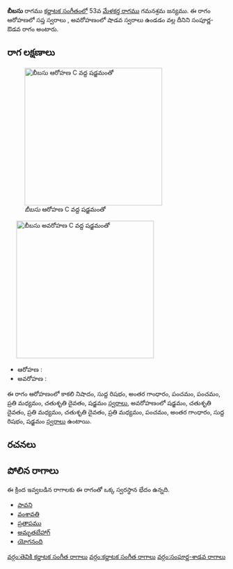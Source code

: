 {{Infobox ragam
	| name          	= బీబసు
	| synonym	    	= 
	| mela          	= 
	| chakra        	= 
	| janaka        	= 
	| type          	= సంపూర్ణ-శాడవ
	| arohanam      	= {{svaraC|N3|R1|G3|P|P|M2|D2|S'}} 
	| avarohanam    	= {{svaraC|S'|D2|M2|D2|M2|P|G3|R1|S}}
	| jeeva         	=
	| chhaya        	=
	| nyasa         	=
	| vishesha      	= 
	| equivalent  		= 
}}
{{కర్ణాటక సంగీత రాగాలు}}
'''బీబసు''' రాగము [[కర్ణాటక సంగీతం]]లో 53వ [[మేళకర్త రాగము]] గమనశ్రమ జన్యము.  ఈ రాగం ఆరోహణలో సప్త స్వరాలు , అవరోహణంలో షాడవ స్వరాలు ఉండడం వల్ల దీనిని సంపూర్ణ-ఔడవ రాగం అంటారు.


==రాగ లక్షణాలు==
[[Image:bibasu_ar_kb2wiki.png|thumb|right|316px|''బీబసు'' ఆరోహణ C వద్ద షడ్జమంతో]]
	[[Image:bibasu_av_kb2wiki.png|thumb|right|316px|''బీబసు'' అవరోహణ C వద్ద షడ్జమంతో]]

* ఆరోహణ : {{svaraC|N3|R1|G3|P|P|M2|D2|S'}} 
* అవరోహణ : {{svaraC|S'|D2|M2|D2|M2|P|G3|R1|S}}

ఈ రాగం ఆరోహణంలో కాకలి  నిషాదం, సుద్ద  రిషభం, అంతర గాంధారం, పంచమం, పంచమం, ప్రతి మధ్యమం, చతుశృతి దైవతం, షడ్జమం [[స్వరాలు]], అవరోహణంలో షడ్జమం, చతుశృతి దైవతం, ప్రతి మధ్యమం, చతుశృతి దైవతం, ప్రతి మధ్యమం, పంచమం, అంతర గాంధారం, సుద్ద  రిషభం, షడ్జమం [[స్వరాలు]] ఉంటాయి.

==రచనలు==



==పోలిన రాగాలు==
ఈ క్రింద ఇవ్వబడిన రాగాలకు ఈ రాగంతో ఒక్క స్వరస్థాన భేదం ఉన్నది.
* [[పావని]]
* [[వంశావతి]]
* [[ప్రతాపము]]
* [[అమృతబేహాగ్]]
* [[యోగనంది]]



[[వర్గం:తెవికి కర్ణాటక సంగీత రాగాలు]]
[[వర్గం:కర్ణాటక సంగీత రాగాలు]]
[[వర్గం:సంపూర్ణ-శాడవ రాగాలు]]